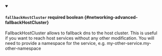 
<details className="config-field" data-expandable="false" open>
<summary>

#### `fallbackHostCluster` <span className="config-field-required" data-required="false">required</span> <span className="config-field-type">boolean</span> <span className="config-field-default"></span> <span className="config-field-enum"></span> {#networking-advanced-fallbackHostCluster}

FallbackHostCluster allows to fallback dns to the host cluster. This is useful if you want to reach host services without
any other modification. You will need to provide a namespace for the service, e.g. my-other-service.my-other-namespace

</summary>



</details>
